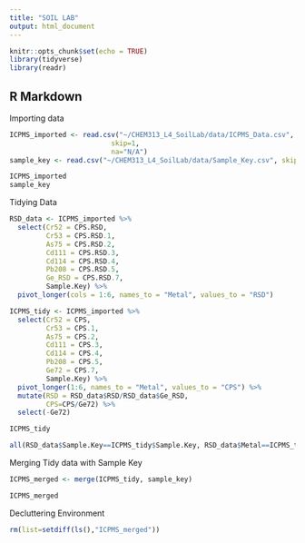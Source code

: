 ```yaml
---
title: "SOIL LAB"
output: html_document
---
```


```r
knitr::opts_chunk$set(echo = TRUE)
library(tidyverse)
library(readr)
```

## R Markdown

Importing data
```r

ICPMS_imported <- read.csv("~/CHEM313_L4_SoilLab/data/ICPMS_Data.csv",
                         skip=1,
                         na="N/A")
sample_key <- read.csv("~/CHEM313_L4_SoilLab/data/Sample_Key.csv", skip=0)

ICPMS_imported
sample_key

```


Tidying Data
```r

RSD_data <- ICPMS_imported %>% 
  select(Cr52 = CPS.RSD,
         Cr53 = CPS.RSD.1,
         As75 = CPS.RSD.2,
         Cd111 = CPS.RSD.3,
         Cd114 = CPS.RSD.4,
         Pb208 = CPS.RSD.5,
         Ge_RSD = CPS.RSD.7,
         Sample.Key) %>% 
  pivot_longer(cols = 1:6, names_to = "Metal", values_to = "RSD")

ICPMS_tidy <- ICPMS_imported %>% 
  select(Cr52 = CPS,
         Cr53 = CPS.1,
         As75 = CPS.2,
         Cd111 = CPS.3,
         Cd114 = CPS.4,
         Pb208 = CPS.5,
         Ge72 = CPS.7,
         Sample.Key) %>%
  pivot_longer(1:6, names_to = "Metal", values_to = "CPS") %>%
  mutate(RSD = RSD_data$RSD/RSD_data$Ge_RSD,
         CPS=CPS/Ge72) %>%
  select(-Ge72)

ICPMS_tidy

all(RSD_data$Sample.Key==ICPMS_tidy$Sample.Key, RSD_data$Metal==ICPMS_tidy$Metal)
```

Merging Tidy data with Sample Key
```r
ICPMS_merged <- merge(ICPMS_tidy, sample_key)

ICPMS_merged
```

Decluttering Environment
```r
rm(list=setdiff(ls(),"ICPMS_merged"))
```
